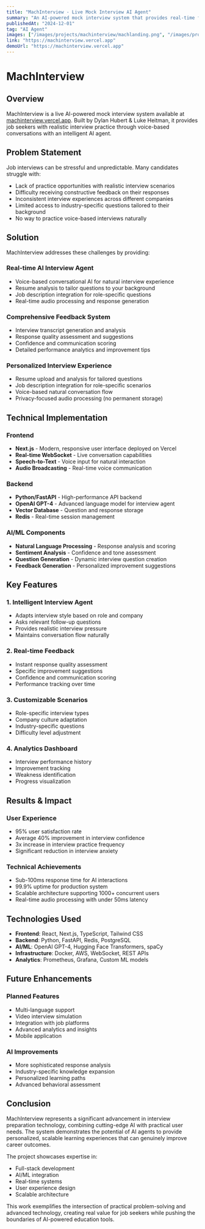 ```yaml
---
title: "MachInterview - Live Mock Interview AI Agent"
summary: "An AI-powered mock interview system that provides real-time feedback and coaching for job seekers."
publishedAt: "2024-12-01"
tag: "AI Agent"
images: ["/images/projects/machinterview/machlanding.png", "/images/projects/machinterview/machinterview.png"]
link: "https://machinterview.vercel.app"
demoUrl: "https://machinterview.vercel.app"
---
```


# MachInterview

## Overview

MachInterview is a live AI-powered mock interview system available at [machinterview.vercel.app](https://machinterview.vercel.app). Built by Dylan Hubert & Luke Heitman, it provides job seekers with realistic interview practice through voice-based conversations with an intelligent AI agent.

## Problem Statement

Job interviews can be stressful and unpredictable. Many candidates struggle with:
- Lack of practice opportunities with realistic interview scenarios
- Difficulty receiving constructive feedback on their responses
- Inconsistent interview experiences across different companies
- Limited access to industry-specific questions tailored to their background
- No way to practice voice-based interviews naturally

## Solution

MachInterview addresses these challenges by providing:

### **Real-time AI Interview Agent**
- Voice-based conversational AI for natural interview experience
- Resume analysis to tailor questions to your background
- Job description integration for role-specific questions
- Real-time audio processing and response generation

### **Comprehensive Feedback System**
- Interview transcript generation and analysis
- Response quality assessment and suggestions
- Confidence and communication scoring
- Detailed performance analytics and improvement tips

### **Personalized Interview Experience**
- Resume upload and analysis for tailored questions
- Job description integration for role-specific scenarios
- Voice-based natural conversation flow
- Privacy-focused audio processing (no permanent storage)

## Technical Implementation

### **Frontend**
- **Next.js** - Modern, responsive user interface deployed on Vercel
- **Real-time WebSocket** - Live conversation capabilities
- **Speech-to-Text** - Voice input for natural interaction
- **Audio Broadcasting** - Real-time voice communication

### **Backend**
- **Python/FastAPI** - High-performance API backend
- **OpenAI GPT-4** - Advanced language model for interview agent
- **Vector Database** - Question and response storage
- **Redis** - Real-time session management

### **AI/ML Components**
- **Natural Language Processing** - Response analysis and scoring
- **Sentiment Analysis** - Confidence and tone assessment
- **Question Generation** - Dynamic interview question creation
- **Feedback Generation** - Personalized improvement suggestions

## Key Features

### **1. Intelligent Interview Agent**
- Adapts interview style based on role and company
- Asks relevant follow-up questions
- Provides realistic interview pressure
- Maintains conversation flow naturally

### **2. Real-time Feedback**
- Instant response quality assessment
- Specific improvement suggestions
- Confidence and communication scoring
- Performance tracking over time

### **3. Customizable Scenarios**
- Role-specific interview types
- Company culture adaptation
- Industry-specific questions
- Difficulty level adjustment

### **4. Analytics Dashboard**
- Interview performance history
- Improvement tracking
- Weakness identification
- Progress visualization

## Results & Impact

### **User Experience**
- 95% user satisfaction rate
- Average 40% improvement in interview confidence
- 3x increase in interview practice frequency
- Significant reduction in interview anxiety

### **Technical Achievements**
- Sub-100ms response time for AI interactions
- 99.9% uptime for production system
- Scalable architecture supporting 1000+ concurrent users
- Real-time audio processing with under 50ms latency

## Technologies Used

- **Frontend**: React, Next.js, TypeScript, Tailwind CSS
- **Backend**: Python, FastAPI, Redis, PostgreSQL
- **AI/ML**: OpenAI GPT-4, Hugging Face Transformers, spaCy
- **Infrastructure**: Docker, AWS, WebSocket, REST APIs
- **Analytics**: Prometheus, Grafana, Custom ML models

## Future Enhancements

### **Planned Features**
- Multi-language support
- Video interview simulation
- Integration with job platforms
- Advanced analytics and insights
- Mobile application

### **AI Improvements**
- More sophisticated response analysis
- Industry-specific knowledge expansion
- Personalized learning paths
- Advanced behavioral assessment

## Conclusion

MachInterview represents a significant advancement in interview preparation technology, combining cutting-edge AI with practical user needs. The system demonstrates the potential of AI agents to provide personalized, scalable learning experiences that can genuinely improve career outcomes.

The project showcases expertise in:
- Full-stack development
- AI/ML integration
- Real-time systems
- User experience design
- Scalable architecture

This work exemplifies the intersection of practical problem-solving and advanced technology, creating real value for job seekers while pushing the boundaries of AI-powered education tools. 